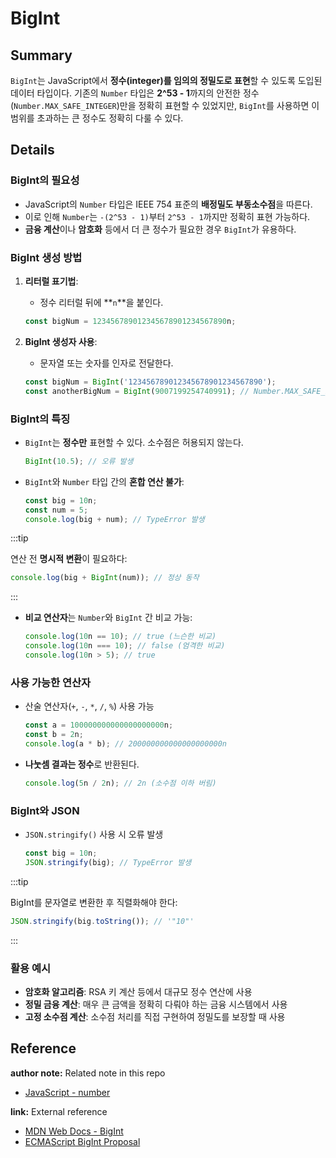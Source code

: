 # BigInt

## Summary

`BigInt`는 JavaScript에서 **정수(integer)를 임의의 정밀도로 표현**할 수 있도록 도입된 데이터 타입이다. 기존의 `Number` 타입은 **2^53 - 1**까지의 안전한 정수(`Number.MAX_SAFE_INTEGER`)만을 정확히 표현할 수 있었지만, `BigInt`를 사용하면 이 범위를 초과하는 큰 정수도 정확히 다룰 수 있다.

## Details

### BigInt의 필요성

- JavaScript의 `Number` 타입은 IEEE 754 표준의 **배정밀도 부동소수점**을 따른다.
- 이로 인해 `Number`는 `-(2^53 - 1)`부터 `2^53 - 1`까지만 정확히 표현 가능하다.
- **금융 계산**이나 **암호화** 등에서 더 큰 정수가 필요한 경우 `BigInt`가 유용하다.

### BigInt 생성 방법

1. **리터럴 표기법**:
   - 정수 리터럴 뒤에 **`n`**을 붙인다.

   ```javascript
   const bigNum = 123456789012345678901234567890n;
   ```

2. **BigInt 생성자 사용**:
   - 문자열 또는 숫자를 인자로 전달한다.
   ```javascript
   const bigNum = BigInt('123456789012345678901234567890');
   const anotherBigNum = BigInt(9007199254740991); // Number.MAX_SAFE_INTEGER
   ```

### BigInt의 특징

- `BigInt`는 **정수만** 표현할 수 있다. 소수점은 허용되지 않는다.
  ```javascript
  BigInt(10.5); // 오류 발생
  ```
- `BigInt`와 `Number` 타입 간의 **혼합 연산 불가**:
  ```javascript
  const big = 10n;
  const num = 5;
  console.log(big + num); // TypeError 발생
  ```

:::tip 

연산 전 **명시적 변환**이 필요하다:

```javascript
console.log(big + BigInt(num)); // 정상 동작
```

:::

- **비교 연산자**는 `Number`와 `BigInt` 간 비교 가능:
  ```javascript
  console.log(10n == 10); // true (느슨한 비교)
  console.log(10n === 10); // false (엄격한 비교)
  console.log(10n > 5); // true
  ```

### 사용 가능한 연산자

- 산술 연산자(`+`, `-`, `*`, `/`, `%`) 사용 가능

  ```javascript
  const a = 100000000000000000000n;
  const b = 2n;
  console.log(a * b); // 200000000000000000000n
  ```

- **나눗셈 결과는 정수**로 반환된다.
  ```javascript
  console.log(5n / 2n); // 2n (소수점 이하 버림)
  ```

### BigInt와 JSON

- `JSON.stringify()` 사용 시 오류 발생
  ```javascript
  const big = 10n;
  JSON.stringify(big); // TypeError 발생
  ```

:::tip 

BigInt를 문자열로 변환한 후 직렬화해야 한다:

```javascript
JSON.stringify(big.toString()); // '"10"'
```

:::

### 활용 예시

- **암호화 알고리즘**: RSA 키 계산 등에서 대규모 정수 연산에 사용
- **정밀 금융 계산**: 매우 큰 금액을 정확히 다뤄야 하는 금융 시스템에서 사용
- **고정 소수점 계산**: 소수점 처리를 직접 구현하여 정밀도를 보장할 때 사용

## Reference

**author note:** Related note in this repo

- [JavaScript - number](./Number.mdx)

**link:** External reference

- [MDN Web Docs - BigInt](https://developer.mozilla.org/en-US/docs/Web/JavaScript/Reference/Global_Objects/BigInt)
- [ECMAScript BigInt Proposal](https://github.com/tc39/proposal-bigint)
